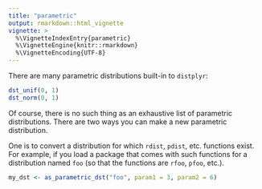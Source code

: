 ```yaml
---
title: "parametric"
output: rmarkdown::html_vignette
vignette: >
  %\VignetteIndexEntry{parametric}
  %\VignetteEngine{knitr::rmarkdown}
  %\VignetteEncoding{UTF-8}
---
```


There are many parametric distributions built-in to `distplyr`:

```r
dst_unif(0, 1)
dst_norm(0, 1)
```

Of course, there is no such thing as an exhaustive list of parametric distributions. There are two ways you can make a new parametric distribution.

One is to convert a distribution for which `rdist`, `pdist`, etc. functions exist. For example, if you load a package that comes with such functions for a distribution named `foo` (so that the functions are `rfoo`, `pfoo`, etc.). 

```r
my_dst <- as_parametric_dst("foo", param1 = 3, param2 = 6)
```

